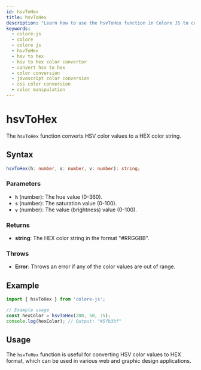 ```yaml
---
id: hsvToHex
title: hsvToHex
description: "Learn how to use the hsvToHex function in Colore JS to convert HSV color values to HEX format. This guide covers the syntax, parameters, examples, and practical applications for accurate color conversion in your projects."
keywords:
  - colore-js
  - colore
  - colore js
  - hsvToHex
  - hsv to hex
  - hsv to hex color convertor
  - convert hsv to hex
  - color conversion
  - javascript color conversion
  - css color conversion
  - color manipulation
---
```




<StructuredData />

# hsvToHex

The `hsvToHex` function converts HSV color values to a HEX color string.

## Syntax

```typescript
hsvToHex(h: number, s: number, v: number): string;
```

### Parameters

- **`h`** (number): The hue value (0-360).
- **`s`** (number): The saturation value (0-100).
- **`v`** (number): The value (brightness) value (0-100).

### Returns

- **string**: The HEX color string in the format "#RRGGBB".

### Throws

- **Error**: Throws an error if any of the color values are out of range.

## Example

```typescript
import { hsvToHex } from 'colore-js';

// Example usage
const hexColor = hsvToHex(200, 50, 75);
console.log(hexColor); // Output: "#5fb3bf"
```

## Usage

The `hsvToHex` function is useful for converting HSV color values to HEX format, which can be used in various web and graphic design applications.
